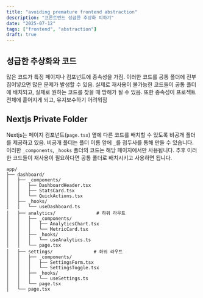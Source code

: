 ```yaml
---
title: "avoiding premature frontend abstraction"
description: "프론트엔드 성급한 추상화 피하기"
date: "2025-07-12"
tags: ["frontend", "abstraction"]
draft: true
---
```



## 성급한 추상화와 코드

많은 코드가 특정 페이지나 컴포넌트에 종속성을 가짐.
이러한 코드를 공통 폴더에 전부 집어넣으면 많은 문제가 발생할 수 있음.
실제로 재사용이 불가능한 코드들이 공통 폴더에 배치되고, 실제로 원하는 코드를 찾을 때 방해가 될 수 있음.
또한 종속성이 프로젝트 전체에 흩어지게 되고, 유지보수하기 어려워짐

## Nextjs Private Folder

Nextjs는 페이지 컴포넌트(`page.tsx`) 옆에 다른 코드를 배치할 수 있도록 비공개 폴더를 제공하고 있음. 비공개 폴더는 폴더 이름 앞에 `_`를 접두사를 통해 만들 수 있습니다. 이러한 `_components`, `_hooks` 폴더의 코드는 해당 페이지에서만 사용됩니다. 추후 이러한 코드들이 재사용이 필요하다면 공통 폴더로 배치시키고 사용하면 됩니다.

```tsx
app/
├── dashboard/
│   ├── _components/
│   │   ├── DashboardHeader.tsx
│   │   ├── StatsCard.tsx
│   │   └── QuickActions.tsx
│   ├── _hooks/
│   │   └── useDashboard.ts
│   ├── analytics/               # 하위 라우트
│   │   ├── _components/
│   │   │   ├── AnalyticsChart.tsx
│   │   │   └── MetricCard.tsx
│   │   ├── _hooks/
│   │   │   └── useAnalytics.ts
│   │   └── page.tsx
│   ├── settings/               # 하위 라우트
│   │   ├── _components/
│   │   │   ├── SettingsForm.tsx
│   │   │   └── SettingsToggle.tsx
│   │   ├── _hooks/
│   │   │   └── useSettings.ts
│   │   └── page.tsx
│   └── page.tsx
```
